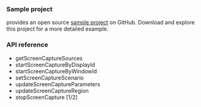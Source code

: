 <PlatformWrapper platform="windows">

### Sample project

<Vg k="COMPANY" /> provides an open source <Vpl k="NAME" /> [sample project](https://github.com/AgoraIO/API-Examples/blob/main/windows/APIExample/APIExample/Advanced/ScreenShare/AgoraScreenCapture.cpp) on GitHub. Download and explore this project for a more detailed example.

### API reference

- <Link to="{{Global.API_REF_WINDOWS_ROOT_CPP}}/class_irtcengine.html#api_irtcengine_getscreencapturesources">getScreenCaptureSources</Link>
- <Link to="{{Global.API_REF_WINDOWS_ROOT_CPP}}/class_irtcengine.html#api_irtcengine_startscreencapturebydisplayid">startScreenCaptureByDisplayId</Link>
- <Link to="{{Global.API_REF_WINDOWS_ROOT_CPP}}/class_irtcengine.html#api_irtcengine_startscreencapturebywindowid">startScreenCaptureByWindowId</Link>
- <Link to="{{Global.API_REF_WINDOWS_ROOT_CPP}}/class_irtcengine.html#api_irtcengine_setscreencapturescenario">setScreenCaptureScenario</Link>
- <Link to="{{Global.API_REF_WINDOWS_ROOT_CPP}}/class_irtcengine.html#api_irtcengine_updatescreencaptureparameters">updateScreenCaptureParameters</Link>
- <Link to="{{Global.API_REF_WINDOWS_ROOT_CPP}}/class_irtcengine.html#api_irtcengine_updatescreencaptureregion">updateScreenCaptureRegion</Link>
- <Link to="{{Global.API_REF_WINDOWS_ROOT_CPP}}/class_irtcengine.html#api_irtcengine_stopscreencapture">stopScreenCapture [1/2]</Link>

</PlatformWrapper>
